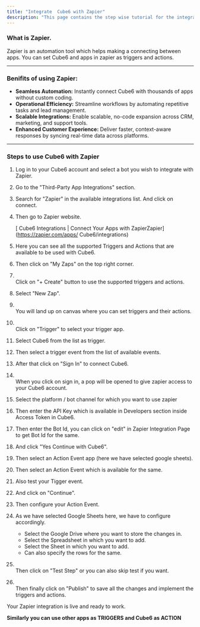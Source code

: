 ```yaml
---
title: "Integrate  Cube6 with Zapier"
description: "This page contains the step wise tutorial for the integration of Zoho CRM with  Cube6."
---
```


### **What is Zapier.**

Zapier is an automation tool which helps making a connecting between apps. You can set  Cube6 and apps in zapier as triggers and actions.

---

### **Benifits of using Zapier:**

- **Seamless Automation:** Instantly connect  Cube6 with thousands of apps without custom coding.
- **Operational Efficiency:** Streamline workflows by automating repetitive tasks and lead management.
- **Scalable Integrations:** Enable scalable, no-code expansion across CRM, marketing, and support tools.
- **Enhanced Customer Experience:** Deliver faster, context-aware responses by syncing real-time data across platforms.

---

### **Steps to use  Cube6 with Zapier**

 1. Log in to your  Cube6 account and select a bot you wish to integrate with Zapier.
 2. Go to the "Third-Party App Integrations" section.
 3. Search for "Zapier" in the available integrations list. And click on connect.
 4. Then go to Zapier website.

    [ Cube6 Integrations | Connect Your Apps with ZapierZapier](https://zapier.com/apps/ Cube6/integrations)
 5. Here you can see all the supported Triggers and Actions that are available to be used with  Cube6.
 6. Then click on "My Zaps" on the top right corner.
 7. \
    Click on "\+ Create" button to use the supported triggers and actions.
 8. Select "New Zap".
 9. \
    You will land up on canvas where you can set triggers and their actions.
10. \
    Click on "Trigger" to select your trigger app.
11. Select  Cube6 from the list as trigger.
12. Then select a trigger event from the list of available events.
13. After that click on "Sign In" to connect  Cube6.
14. \
    When you click on sign in, a pop will be opened to give zapier access to your  Cube6 account.
15. Select the platform / bot channel for which you want to use zapier
16. Then enter the API Key which is available in Developers section inside Access Token in  Cube6.
17. Then enter the Bot Id, you can click on "edit" in Zapier Integration Page to get Bot Id for the same.
18. And click "Yes Continue with  Cube6".
19. Then select an Action Event app (here we have selected google sheets).
20. Then select an Action Event which is available for the same.
21. Also test your Tigger event.
22. And click on "Continue".
23. Then configure your Action Event.
24. As we have selected Google Sheets here, we have to configure accordingly.
    - Select the Google Drive where you want to store the changes in.
    - Select the Spreadsheet in which you want to add.
    - Select the Sheet in which you want to add.
    - Can also specify the rows for the same.
25. \
    Then click on "Test Step" or you can also skip test if you want.
26. \
    Then finally click on "Publish" to save all the changes and implement the triggers and actions.

Your Zapier integration is live and ready to work.

**Similarly you can use other apps as TRIGGERS and  Cube6 as ACTION**

 